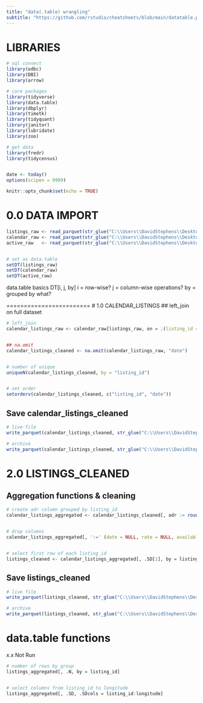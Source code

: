 ```yaml
---
title: "data(.table) wrangling"
subtitle: "https://github.com/rstudio/cheatsheets/blob/main/datatable.pdf"
---
```



# LIBRARIES
```r
# sql connect
library(odbc)
library(DBI)
library(arrow)

# core packages
library(tidyverse)
library(data.table)
library(dbplyr)
library(timetk)
library(tidyquant)
library(janitor)
library(lubridate)
library(zoo)

# get data
library(fredr)
library(tidycensus)


date <- today()
options(scipen = 9999)

knitr::opts_chunk$set(echo = TRUE)
```


# 0.0 DATA IMPORT
```r
listings_raw <- read_parquet(str_glue("C:\\Users\\DavidStephens\\Desktop\\Github\\forecasting_framework\\00_data\\combined_listings_raw.parquet"))
calendar_raw <- read_parquet(str_glue("C:\\Users\\DavidStephens\\Desktop\\Github\\forecasting_framework\\00_data\\combined_calendar_raw.parquet"))
active_raw   <- read_parquet(str_glue("C:\\Users\\DavidStephens\\Desktop\\Github\\forecasting_framework\\00_data\\combined_active_raw.parquet"))


# set as data.table
setDT(listings_raw)
setDT(calendar_raw)
setDT(active_raw)
```



data.table basics
DT[i, j, by]
  i = row-wise?
  j = column-wise operations?
  by = grouped by what?



========================
# 1.0 CALENDAR_LISTINGS
## left_join on full dataset
```r
# left_join
calendar_listings_raw <- calendar_raw[listings_raw, on = .(listing_id = listing_id)][active_raw, on = .(listing_id = listing_id), nomatch=0]


## na.omit
calendar_listings_cleaned <- na.omit(calendar_listings_raw, "date")


# number of unique
uniqueN(calendar_listings_cleaned, by = "listing_id")


# set order
setorderv(calendar_listings_cleaned, c("listing_id", "date"))
```


## Save calendar_listings_cleaned
```r
# live-file
write_parquet(calendar_listings_cleaned, str_glue("C:\\Users\\DavidStephens\\Desktop\\Github\\forecasting_framework\\00_data\\calendar_listings_cleaned.parquet"))

# archive
write_parquet(calendar_listings_cleaned, str_glue("C:\\Users\\DavidStephens\\Desktop\\Github\\forecasting_framework\\00_data\\archive\\{date}_calendar_listings_cleaned.parquet"))
```




# 2.0 LISTINGS_CLEANED
## Aggregation functions & cleaning
```r
# create adr column grouped by listing_id
calendar_listings_aggregated <- calendar_listings_cleaned[, adr := round(mean(rate), 0), by = .(listing_id)]


# drop columns
calendar_listings_aggregated[, ':=' (date = NULL, rate = NULL, available = NULL)]


# select first row of each listing_id
listings_cleaned <- calendar_listings_aggregated[, .SD[1], by = listing_id]
```


## Save listings_cleaned
```r
# live file
write_parquet(listings_cleaned, str_glue("C:\\Users\\DavidStephens\\Desktop\\Github\\forecasting_framework\\00_data\\listings_cleaned.parquet"))

# archive
write_parquet(listings_cleaned, str_glue("C:\\Users\\DavidStephens\\Desktop\\Github\\forecasting_framework\\00_data\\archive\\{date}_listings_cleaned.parquet"))
```

























# data.table functions
x.x Not Run
```r
# number of rows by group
listings_aggregated[, .N, by = listing_id]


# select columns from listing_id to longitude
listings_aggregated[, .SD, .SDcols = listing_id:longitude]
```











